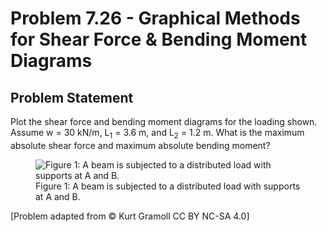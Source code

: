 # Problem 7.26 - Graphical Methods for Shear Force & Bending Moment Diagrams {.unnumbered}

## Problem Statement

Plot the shear force and bending moment diagrams for the loading shown. Assume w = 30 kN/m, L<sub>1</sub> = 3.6 m, and L<sub>2</sub> = 1.2 m. What is the maximum absolute shear force and maximum absolute bending moment?

![Figure 1: A beam is subjected to a distributed load with supports at A and B. ](images/330.png){fig-alt="A beam is subjected to a distributed load, w between A and B. The distance between A and B is L1 and the distance between B and C is L2."}

\[Problem adapted from © Kurt Gramoll CC BY NC-SA 4.0\]